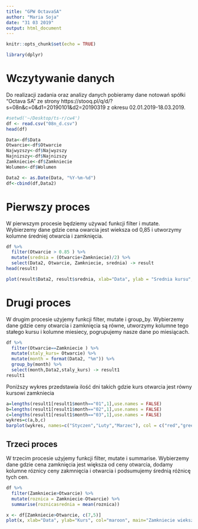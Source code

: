 ```yaml
---
title: "GPW OctavaSA"
author: "Maria Soja"
date: "31 03 2019"
output: html_document
---
```


```r
knitr::opts_chunk$set(echo = TRUE)
```

```r
library(dplyr)
```

# Wczytywanie danych

Do realizacji zadania oraz analizy danych pobieramy dane notowań spółki "Octava SA" ze strony https://stooq.pl/q/d/?s=08n&c=0&d1=20190101&d2=20190319 z okresu 02.01.2019-18.03.2019.

```r
#setwd('~/Desktop/ts-r/cw4')
df <- read.csv("08n_d.csv")
head(df)
```

```r
Data<-df$Data
Otwarcie<-df$Otwarcie
Najwyzszy<-df$Najwyzszy
Najnizszy<-df$Najnizszy
Zamkniecie<-df$Zamkniecie
Wolumen<-df$Wolumen
```

```r
Data2 <- as.Date(Data, "%Y-%m-%d")
df<-cbind(df,Data2)
```
# Pierwszy proces

W pierwszym procesie będziemy używać funkcji filter i mutate. Wybierzemy dane gdzie cena owarcia jest wieksza od 0,85 i utworzymy kolumne średniej otwarcia i zamknięcia.

```r
df %>%
  filter(Otwarcie > 0.85 ) %>%
  mutate(srednia = (Otwarcie+Zamkniecie)/2) %>%
  select(Data2, Otwarcie, Zamkniecie, srednia) -> result
head(result)
```

```r
plot(result$Data2, result$srednia, xlab="Data", ylab = "Srednia kursu", main = "Srednia kursu otwarcia i zamkniecia", type="l", col="pink")
```
 
# Drugi proces

W drugim procesie użyjemy funkcji filter, mutate i group_by. Wybierzemy dane gdzie ceny otwarcia i zamknięcia są równe, utworzymy kolumne tego stałego kursu i kolumne miesiecy, pogrupujemy nasze dane po miesiącach. 

```r
df %>%
  filter(Otwarcie==Zamkniecie ) %>%
  mutate(staly_kurs= Otwarcie) %>%
  mutate(month = format(Data2, "%m")) %>%
  group_by(month) %>%
  select(month,Data2,staly_kurs) -> result1
result1
```

Poniższy wykres przedstawia ilość dni takich gdzie kurs otwarcia jest równy kursowi zamkniecia

```r
a=lengths(result1[result1$month=="01",1],use.names = FALSE)
b=lengths(result1[result1$month=="02",1],use.names = FALSE)
c=lengths(result1[result1$month=="03",1],use.names = FALSE)
wykres=c(a,b,c)
barplot(wykres, names=c("Styczen","Luty","Marzec"), col = c("red","green","orange"))
```

## Trzeci proces

W trzecim procesie użyjemy funkcji filter, mutate i summarise. Wybierzemy dane gdzie cena zamknięcia jest większa od ceny otwarcia, dodamy kolumne róznicy ceny zakmnięcia i otwarcia i podsumujemy średnią różnicę tych cen. 

```r
df %>%
  filter(Zamkniecie>Otwarcie) %>%
  mutate(roznica = Zamkniecie-Otwarcie) %>%
  summarise(roznicasrednia = mean(roznica)) 
```

```r
x <- df[Zamkniecie>Otwarcie, c(7,5)]
plot(x, xlab="Data", ylab="Kurs", col="maroon", main="Zamkniecie wieksze od otwarcia")
```
